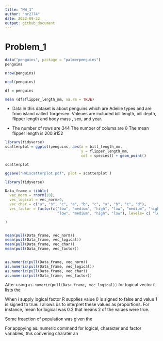 ```yaml
---
title: "HW_1"
author: "nr2774"
date: 2022-09-22
output: github_document
---
```


# Problem_1 ####

```r
data("penguins", package = "palmerpenguins")
penguins

nrow(penguins)

ncol(penguins)

df = penguins

mean (df$flipper_length_mm, na.rm = TRUE)

```

- Data in this dataset is about penguins which are Adeilie types and are from island called Torgersen. 
Valeues are included bill length, bill depth, flipper length and body mass , sex, and year. 

- The number of rows are 344
  The number of colums are 8 
  The mean flipper length is 200.9152

```r
library(tidyverse)
scatterplot = ggplot(penguins, aes(x = bill_length_mm,
                                   y = flipper_length_mm, 
                                   col = species)) + geom_point()

scatterplot

ggsave("HW1scatterplot.pdf", plot = scatterplot )
```


```r
library(tidyverse)

Data_frame = tibble(
  vec_norm = rnorm(10),
  vec_logical = vec_norm>0,
  vec_char = c("a", "b", "c", "a", "b", "c", "a", "b", "c", "d"),
  vec_factor = factor(c("low", "medium", "high", "low", "medium", "high",
                        "low", "medium", "high", "low"), levels= c( "low", "medium", "high"))

)
  
```

```r

mean(pull(Data_frame, vec_norm))
mean(pull(Data_frame, vec_logical))
mean(pull(Data_frame, vec_char))
mean(pull(Data_frame, vec_factor))
     
```



```r

as.numeric(pull(Data_frame, vec_norm))
as.numeric(pull(Data_frame, vec_logical))
as.numeric(pull(Data_frame, vec_char))
as.numeric(pull(Data_frame, vec_factor))

```

After using `as.numeric(pull(Data_frame, vec_logical))` for logical vector it lists the 

When i supply logical factor R supplies value 0 is signed to false and value 1 is signed to true. I allows us to interpret these values as proportions. For instance, mean for logical was 0.2 that means 2 of the values were true.




Some  freaction of population was given the 



For apppying as. numeric command for logical, character and factor variables, this convering charater an

